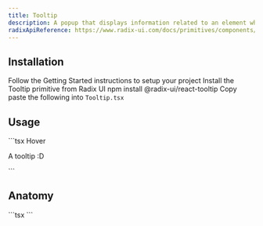 ```yaml
---
title: Tooltip
description: A popup that displays information related to an element when the element receives keyboard focus or the mouse hovers over it.
radixApiReference: https://www.radix-ui.com/docs/primitives/components/tooltip#api-reference
---
```


<ComponentDemo name="Tooltip" />

## <HeaderLink href="#installation">Installation</HeaderLink>

<Steps id="installation">

<Step className="inline-flex items-center gap-2 [&>p]:mt-0">
  Follow the
  <Link href={"/docs/getting-started"}>Getting Started</Link>
  instructions to setup your project
</Step>
<Step>Install the Tooltip primitive from Radix UI</Step>
<CodeCopyBlock className="mt-2 py-4">npm install @radix-ui/react-tooltip</CodeCopyBlock>
<Step>
  Copy paste the following into <Code>Tooltip.tsx</Code>
</Step>
<ComponentSource name="Tooltip" />

</Steps>

## <HeaderLink href="#usage">Usage</HeaderLink>

<CodeCopyBlock id="usage">
  ```tsx
  <TooltipProvider>
    <Tooltip>
      <TooltipTrigger>Hover</TooltipTrigger>
      <TooltipContent>
        <p>A tooltip :D</p>
      </TooltipContent>
    </Tooltip>
  </TooltipProvider>
  ```
</CodeCopyBlock>

## <HeaderLink href="#anatomy">Anatomy</HeaderLink>

<CodeBlock id="anatomy">
  ```tsx
  <TooltipProvider>
    <Tooltip>
      <TooltipTrigger></TooltipTrigger>
      <TooltipContent></TooltipContent>
    </Tooltip>
  </TooltipProvider>
  ```
</CodeBlock>
